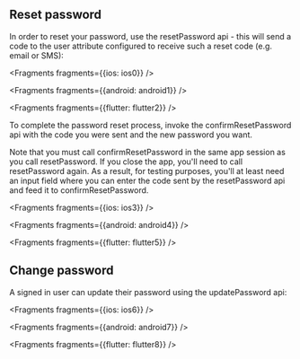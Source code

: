 ## Reset password
In order to reset your password, use the resetPassword api - this will send a code to the user attribute configured to receive such a reset code (e.g. email or SMS):


<Fragments fragments={{ios: ios0}} />


<Fragments fragments={{android: android1}} />


<Fragments fragments={{flutter: flutter2}} />

To complete the password reset process, invoke the confirmResetPassword api with the code you were sent and the new password you want.

<Callout>
Note that you must call confirmResetPassword in the same app session as you call resetPassword. If you close the app, you'll need to call resetPassword again.
As a result, for testing purposes, you'll at least need an input field where you can enter the code sent by the resetPassword api and feed it to confirmResetPassword.
</Callout>


<Fragments fragments={{ios: ios3}} />


<Fragments fragments={{android: android4}} />


<Fragments fragments={{flutter: flutter5}} />

## Change password
A signed in user can update their password using the updatePassword api:


<Fragments fragments={{ios: ios6}} />


<Fragments fragments={{android: android7}} />


<Fragments fragments={{flutter: flutter8}} />
